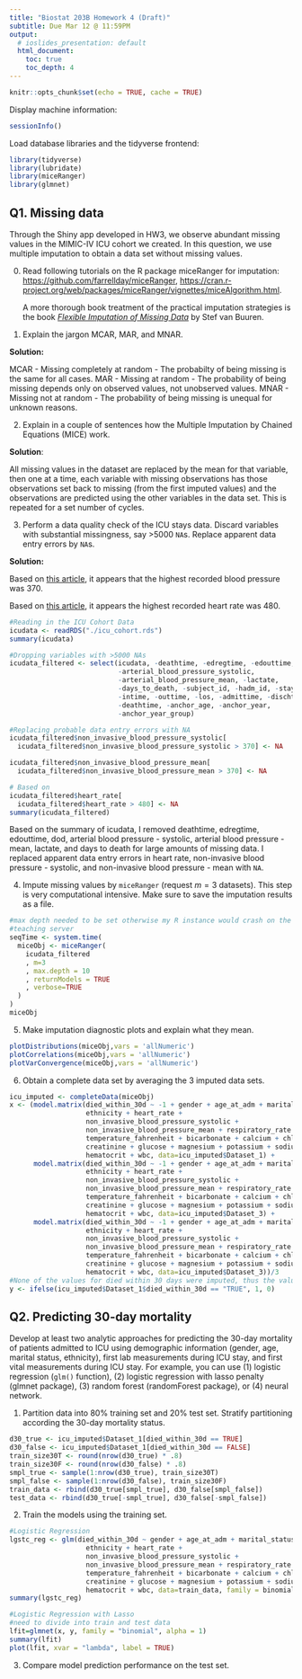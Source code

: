 ```yaml
---
title: "Biostat 203B Homework 4 (Draft)"
subtitle: Due Mar 12 @ 11:59PM
output:
  # ioslides_presentation: default
  html_document:
    toc: true
    toc_depth: 4
---
```


```r
knitr::opts_chunk$set(echo = TRUE, cache = TRUE)
```
                      
Display machine information:
```r
sessionInfo()
```
Load database libraries and the tidyverse frontend:
```r
library(tidyverse)
library(lubridate)
library(miceRanger)
library(glmnet)
```

## Q1. Missing data

Through the Shiny app developed in HW3, we observe abundant missing values in the MIMIC-IV ICU cohort we created. In this question, we use multiple imputation to obtain a data set without missing values.

0. Read following tutorials on the R package miceRanger for imputation: <https://github.com/farrellday/miceRanger>, <https://cran.r-project.org/web/packages/miceRanger/vignettes/miceAlgorithm.html>.

    A more thorough book treatment of the practical imputation strategies is the book [*_Flexible Imputation of Missing Data_*](https://stefvanbuuren.name/fimd/) by Stef van Buuren. 

1. Explain the jargon MCAR, MAR, and MNAR.

**Solution:**

MCAR - Missing completely at random - The probabilty of being missing is the same for all cases.
MAR - Missing at random - The probability of being missing depends only on observed values, not unobserved values. 
MNAR - Missing not at random - The probability of being missing is unequal for unknown reasons.

2. Explain in a couple of sentences how the Multiple Imputation by Chained Equations (MICE) work.

**Solution**:

All missing values in the dataset are replaced by the mean for that variable, then one at a time, each variable with missing observations has those observations set back to missing (from the first imputed values) and the observations are predicted using the other variables in the data set. This is repeated for a set number of cycles.

3. Perform a data quality check of the ICU stays data. Discard variables with substantial missingness, say >5000 `NA`s. Replace apparent data entry errors by `NA`s.

**Solution:**

Based on [this article](https://pubmed.ncbi.nlm.nih.gov/7741618/#:~:text=The%20highest%20pressure%20recorded%20in,maximal%20lifting%20with%20slow%20exhalation.), it appears that the highest recorded blood pressure was 370.

Based on [this article](https://www.ncbi.nlm.nih.gov/pmc/articles/PMC3273956/#:~:text=The%20fastest%20human%20ventricular%20conduction%20rate%20reported%20to%20date%20is,of%20480%20beats%20per%20minute.), it appears the highest recorded heart rate was 480.
```r
#Reading in the ICU Cohort Data
icudata <- readRDS("./icu_cohort.rds")
summary(icudata)

#Dropping variables with >5000 NAs
icudata_filtered <- select(icudata, -deathtime, -edregtime, -edouttime, -dod, 
                           -arterial_blood_pressure_systolic, 
                           -arterial_blood_pressure_mean, -lactate, 
                           -days_to_death, -subject_id, -hadm_id, -stay_id,
                           -intime, -outtime, -los, -admittime, -dischtime, 
                           -deathtime, -anchor_age, -anchor_year, 
                           -anchor_year_group)

#Replacing probable data entry errors with NA 
icudata_filtered$non_invasive_blood_pressure_systolic[
  icudata_filtered$non_invasive_blood_pressure_systolic > 370] <- NA

icudata_filtered$non_invasive_blood_pressure_mean[
  icudata_filtered$non_invasive_blood_pressure_mean > 370] <- NA

# Based on 
icudata_filtered$heart_rate[
  icudata_filtered$heart_rate > 480] <- NA
summary(icudata_filtered)
```

Based on the summary of icudata, I removed deathtime, edregtime, edouttime, dod, arterial blood pressure - systolic, arterial blood pressure - mean, lactate, and days to death for large amounts of missing data. I replaced apparent data entry errors in heart rate, non-invasive blood pressure - systolic, and non-invasive blood pressure - mean with `NA`.

4. Impute missing values by `miceRanger` (request $m=3$ datasets). This step is very computational intensive. Make sure to save the imputation results as a file.

```r
#max depth needed to be set otherwise my R instance would crash on the 
#teaching server
seqTime <- system.time(
  miceObj <- miceRanger(
    icudata_filtered
    , m=3
    , max.depth = 10
    , returnModels = TRUE
    , verbose=TRUE
  )
)
miceObj
```

5. Make imputation diagnostic plots and explain what they mean.

```r
plotDistributions(miceObj,vars = 'allNumeric')
plotCorrelations(miceObj,vars = 'allNumeric')
plotVarConvergence(miceObj,vars = 'allNumeric')
```
6. Obtain a complete data set by averaging the 3 imputed data sets.
```r
icu_imputed <- completeData(miceObj)
x <- (model.matrix(died_within_30d ~ -1 + gender + age_at_adm + marital_status + 
                   ethnicity + heart_rate + 
                   non_invasive_blood_pressure_systolic + 
                   non_invasive_blood_pressure_mean + respiratory_rate + 
                   temperature_fahrenheit + bicarbonate + calcium + chloride +
                   creatinine + glucose + magnesium + potassium + sodium +
                   hematocrit + wbc, data=icu_imputed$Dataset_1) + 
      model.matrix(died_within_30d ~ -1 + gender + age_at_adm + marital_status + 
                   ethnicity + heart_rate + 
                   non_invasive_blood_pressure_systolic + 
                   non_invasive_blood_pressure_mean + respiratory_rate + 
                   temperature_fahrenheit + bicarbonate + calcium + chloride +
                   creatinine + glucose + magnesium + potassium + sodium +
                   hematocrit + wbc, data=icu_imputed$Dataset_3) +
      model.matrix(died_within_30d ~ -1 + gender + age_at_adm + marital_status + 
                   ethnicity + heart_rate + 
                   non_invasive_blood_pressure_systolic + 
                   non_invasive_blood_pressure_mean + respiratory_rate + 
                   temperature_fahrenheit + bicarbonate + calcium + chloride +
                   creatinine + glucose + magnesium + potassium + sodium +
                   hematocrit + wbc, data=icu_imputed$Dataset_3))/3
#None of the values for died within 30 days were imputed, thus the values in all three sets provided by miceRanger are the same
y <- ifelse(icu_imputed$Dataset_1$died_within_30d == "TRUE", 1, 0)
```

## Q2. Predicting 30-day mortality

Develop at least two analytic approaches for predicting the 30-day mortality of patients admitted to ICU using demographic information (gender, age, marital status, ethnicity), first lab measurements during ICU stay, and first vital measurements during ICU stay. For example, you can use (1) logistic regression (`glm()` function), (2) logistic regression with lasso penalty (glmnet package), (3) random forest (randomForest package), or (4) neural network.

1. Partition data into 80% training set and 20% test set. Stratify partitioning according the 30-day mortality status.
```r
d30_true <- icu_imputed$Dataset_1[died_within_30d == TRUE]
d30_false <- icu_imputed$Dataset_1[died_within_30d == FALSE]
train_size30T <- round(nrow(d30_true) * .8)
train_size30F <- round(nrow(d30_false) * .8)
smpl_true <- sample(1:nrow(d30_true), train_size30T)
smpl_false <- sample(1:nrow(d30_false), train_size30F)
train_data <- rbind(d30_true[smpl_true], d30_false[smpl_false])
test_data <- rbind(d30_true[-smpl_true], d30_false[-smpl_false])
```
2. Train the models using the training set.
```r
#Logistic Regression
lgstc_reg <- glm(died_within_30d ~ gender + age_at_adm + marital_status + 
                   ethnicity + heart_rate + 
                   non_invasive_blood_pressure_systolic + 
                   non_invasive_blood_pressure_mean + respiratory_rate + 
                   temperature_fahrenheit + bicarbonate + calcium + chloride +
                   creatinine + glucose + magnesium + potassium + sodium +
                   hematocrit + wbc, data=train_data, family = binomial)
summary(lgstc_reg)

#Logistic Regression with Lasso
#need to divide into train and test data
lfit=glmnet(x, y, family = "binomial", alpha = 1)
summary(lfit)
plot(lfit, xvar = "lambda", label = TRUE)
```

3. Compare model prediction performance on the test set.
```r

```







